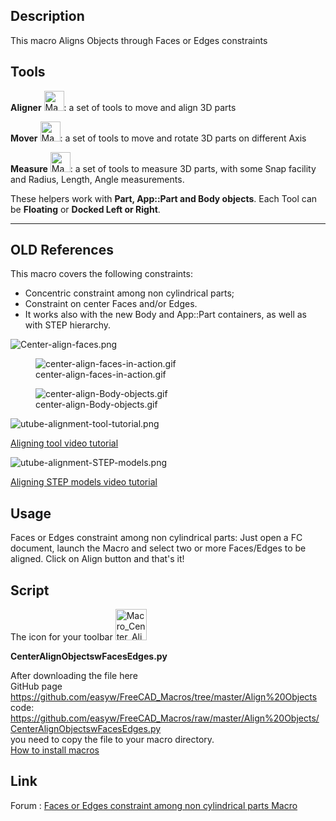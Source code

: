 <languages/>
<translate>
<!--T:16-->
{{VeryImportantMessage|These tools are now included in the [[Manipulator Workbench|Manipulator Workbench]]. Install this workbench for the latest updates on these tools.}}

<!--T:1-->
{{Macro
|Name=Center Faces of Parts
|Icon=Macro_Center_Align_Objects_with_Faces_or_Edges.svg
|Description=This macro Aligns Objects through Faces or Edges constraints. These tools are now included in the [https://github.com/easyw/Manipulator Manipulator Workbench]. Install this workbench for the latest updates on these tools.
|Author=easyw-fc
|Version=1.5.3
|Date=2017-10-01
|FCVersion=All
|Download=[https://wiki.freecad.org/images/e/ee/Macro_Center_Align_Objects_with_Faces_or_Edges.svg ToolBar Icon]<br/>[https://wiki.freecad.org/images/3/3d/Manipulator_Mover.svg Mover-icon]<br/>[https://wiki.freecad.org/images/1/10/Manipulator_Caliper.svg Caliper-icon]
}}

==Description== <!--T:17-->

<!--T:2-->
This macro Aligns Objects through Faces or Edges constraints

</translate>
{{Codeextralink|https://raw.githubusercontent.com/easyw/FreeCAD_Macros/master/Align%20Objects/CenterAlignObjectswFacesEdges.py}}
<translate>

== Tools == <!--T:8-->

<!--T:9-->
'''Aligner''' [[File:Macro_Center_Align_Objects_with_Faces_or_Edges.svg|32px]]: a set of tools to move and align 3D parts

<!--T:10-->
'''Mover'''  [[File:Manipulator_Mover.svg|32px]]:  a set of tools to move and rotate 3D parts on different Axis

<!--T:11-->
'''Measure''' [[File:Manipulator_Caliper.svg|32px]]: a set of tools to measure 3D parts, with some Snap facility and Radius, Length, Angle measurements. 

<!--T:12-->
These helpers work with '''Part, App::Part and Body objects'''.
Each Tool can be '''Floating''' or '''Docked Left or Right'''.

</translate>
----
<translate>

== OLD References == <!--T:14-->

<!--T:15-->
This macro covers the following constraints:
* Concentric constraint among non cylindrical parts;
* Constraint on center Faces and/or Edges.
* It works also with the new Body and App::Part containers, as well as with STEP hierarchy.

</translate>
[[File:Center-align-faces.png ]]

[[File:center-align-faces-in-action.gif]]

[[File:center-align-Body-objects.gif]]

[[File:utube-alignment-tool-tutorial.png]]
<translate>

<!--T:18-->
[https://youtu.be/qzixT157jJU Aligning tool video tutorial]

</translate>
[[File:utube-alignment-STEP-models.png]]
<translate>

<!--T:19-->
[https://youtu.be/aQcPqhlgHBU Aligning STEP models video tutorial]

==Usage== <!--T:20-->

<!--T:3-->
Faces or Edges constraint among non cylindrical parts: Just open a FC document, launch the Macro and select two or more Faces/Edges to be aligned. Click on Align button and that's it! 

==Script== <!--T:21-->

<!--T:4-->
The icon for your toolbar [[File:Macro_Center_Align_Objects_with_Faces_or_Edges.png|50px|link=https://wiki.freecad.org/File:Macro_Center_Align_Objects_with_Faces_or_Edges.svg]]

<!--T:5-->
'''CenterAlignObjectswFacesEdges.py'''

<!--T:6-->
After downloading the file here<br />
GitHub page
<br />
https://github.com/easyw/FreeCAD_Macros/tree/master/Align%20Objects
<br />
code:
<br />
https://github.com/easyw/FreeCAD_Macros/raw/master/Align%20Objects/CenterAlignObjectswFacesEdges.py
<br />
you need to copy the file to your macro directory.
<br />
[[How to install macros|How to install macros]]

==Link== <!--T:22-->

<!--T:7-->
Forum :  [https://forum.freecad.org/viewtopic.php?f=22&t=18655 Faces or Edges constraint among non cylindrical parts Macro]


</translate>